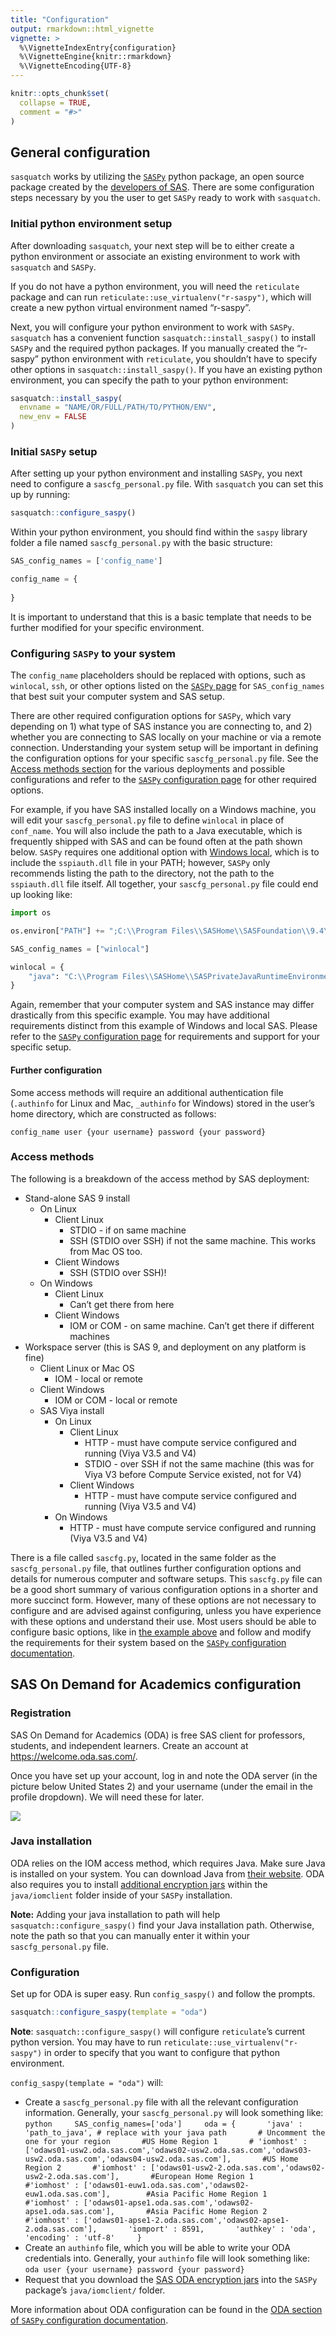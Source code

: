 ```yaml
---
title: "Configuration"
output: rmarkdown::html_vignette
vignette: >
  %\VignetteIndexEntry{configuration}
  %\VignetteEngine{knitr::rmarkdown}
  %\VignetteEncoding{UTF-8}
---
```


```r
knitr::opts_chunk$set(
  collapse = TRUE,
  comment = "#>"
)
```

## General configuration

`sasquatch` works by utilizing the [`SASPy`](https://sassoftware.github.io/saspy/) python package, an open source package created by the [developers of SAS](https://support.sas.com/en/software/saspy.html). There are some configuration steps necessary by you the user to get `SASPy` ready to work with `sasquatch`.

### Initial python environment setup

After downloading `sasquatch`, your next step will be to either create a python environment or associate an existing environment to work with `sasquatch` and `SASPy`.

If you do not have a python environment, you will need the `reticulate` package and can run `reticulate::use_virtualenv("r-saspy")`, which will create a new python virtual environment named "r-saspy".

Next, you will configure your python environment to work with `SASPy`. `sasquatch` has a convenient function `sasquatch::install_saspy()` to install `SASPy` and the required python packages. If you manually created the "r-saspy" python environment with `reticulate`, you shouldn't have to specify other options in `sasquatch::install_saspy()`. If you have an existing python environment, you can specify the path to your python environment:

```r
sasquatch::install_saspy(
  envname = "NAME/OR/FULL/PATH/TO/PYTHON/ENV",
  new_env = FALSE
)
```

### Initial `SASPy` setup

After setting up your python environment and installing `SASPy`, you next need to configure a `sascfg_personal.py` file. With `sasquatch` you can set this up by running:

```r
sasquatch::configure_saspy()
```

Within your python environment, you should find within the `saspy` library folder a file named `sascfg_personal.py` with the basic structure:

```python
SAS_config_names = ['config_name']

config_name = {
	
}
```

::: callout-important
It is important to understand that this is a basic template that needs to be further modified for your specific environment.
:::

### Configuring `SASPy` to your system {#basic-saspy}

The `config_name` placeholders should be replaced with options, such as `winlocal`, `ssh`, or other options listed on the [`SASPy` page](https://sassoftware.github.io/saspy/configuration.html) for `SAS_config_names` that best suit your computer system and SAS setup.

There are other required configuration options for `SASPy`, which vary depending on 1) what type of SAS instance you are connecting to, and 2) whether you are connecting to SAS locally on your machine or via a remote connection. Understanding your system setup will be important in defining the configuration options for your specific `sascfg_personal.py` file. See the [Access methods section](#access-methods) for the various deployments and possible configurations and refer to the [`SASPy` configuration page](https://sassoftware.github.io/saspy/configuration.html) for other required options.

For example, if you have SAS installed locally on a Windows machine, you will edit your `sascfg_personal.py` file to define `winlocal` in place of `conf_name`. You will also include the path to a Java executable, which is frequently shipped with SAS and can be found often at the path shown below. `SASPy` requires one additional option with [Windows local](https://sassoftware.github.io/saspy/configuration.html#local), which is to include the `sspiauth.dll` file in your PATH; however, `SASPy` only recommends listing the path to the directory, not the path to the `sspiauth.dll` file itself. All together, your `sascfg_personal.py` file could end up looking like:

```python
import os

os.environ["PATH"] += ";C:\\Program Files\\SASHome\\SASFoundation\\9.4\\core\\sasext"

SAS_config_names = ["winlocal"]

winlocal = {
    "java": "C:\\Program Files\\SASHome\\SASPrivateJavaRuntimeEnvironment\\9.4\\jre\\bin\\java"
}
```

::: callout-caution
Again, remember that your computer system and SAS instance may differ drastically from this specific example. You may have additional requirements distinct from this example of Windows and local SAS. Please refer to the [`SASPy` configuration page](https://sassoftware.github.io/saspy/configuration.html) for requirements and support for your specific setup.
:::

#### Further configuration

Some access methods will require an additional authentication file (`.authinfo` for Linux and Mac, `_authinfo` for Windows) stored in the user's home directory, which are constructed as follows:

```         
config_name user {your username} password {your password}
```

### Access methods {#access-methods}

The following is a breakdown of the access method by SAS deployment:

* Stand-alone SAS 9 install  
  * On Linux  
    * Client Linux  
      * STDIO - if on same machine  
      * SSH (STDIO over SSH) if not the same machine. This works from Mac OS too.  
    * Client Windows  
      * SSH (STDIO over SSH)!  
  * On Windows  
    * Client Linux  
      * Can't get there from here  
    * Client Windows  
      * IOM or COM - on same machine. Can't get there if different machines  
* Workspace server (this is SAS 9, and deployment on any platform is fine)  
  * Client Linux or Mac OS  
    * IOM - local or remote  
  * Client Windows  
    * IOM or COM - local or remote  
  * SAS Viya install  
    * On Linux  
      * Client Linux  
        * HTTP - must have compute service configured and running (Viya V3.5 and V4)  
        * STDIO - over SSH if not the same machine (this was for Viya V3 before Compute Service existed, not for V4)  
      * Client Windows  
        * HTTP - must have compute service configured and running (Viya V3.5 and V4)  
    * On Windows  
      * HTTP - must have compute service configured and running (Viya V3.5 and V4)  

There is a file called `sascfg.py`, located in the same folder as the `sascfg_personal.py` file, that outlines further configuration options and details for numerous computer and software setups. This `sascfg.py` file can be a good short summary of various configuration options in a shorter and more succinct form. However, many of these options are not necessary to configure and are advised against configuring, unless you have experience with these options and understand their use. Most users should be able to configure basic options, like in [the example above](#basic-saspy) and follow and modify the requirements for their system based on the [`SASPy` configuration documentation](https://sassoftware.github.io/saspy/configuration.html).

## SAS On Demand for Academics configuration

### Registration

SAS On Demand for Academics (ODA) is free SAS client for professors, students, and independent learners. Create an account at <https://welcome.oda.sas.com/>.

Once you have set up your account, log in and note the ODA server (in the picture below United States 2) and your username (under the email in the profile dropdown). We will need these for later.

![](../man/figures/sas_oda.png)

### Java installation

ODA relies on the IOM access method, which requires Java. Make sure Java is installed on your system. You can download Java from [their website](https://www.java.com/en/download/). ODA also requires you to install [additional encryption jars](https://support.sas.com/downloads/package.htm?pid=2494) within the `java/iomclient` folder inside of your `SASPy` installation.

**Note:** Adding your java installation to path will help `sasquatch::configure_saspy()` find your Java installation path. Otherwise, note the path so that you can manually enter it within your `sascfg_personal.py` file.

### Configuration

Set up for ODA is super easy. Run `config_saspy()` and follow the prompts.

```r
sasquatch::configure_saspy(template = "oda")
```

**Note**: `sasquatch::configure_saspy()` will configure `reticulate`'s current python version. You may have to run `reticulate::use_virtualenv("r-saspy")` in order to specify that you want to configure that python environment.

`config_saspy(template = "oda")` will:

- Create a `sascfg_personal.py` file with all the relevant configuration information.
  Generally, your `sascfg_personal.py` will look something like:
  ```python
    SAS_config_names=['oda']
    oda = {
      'java' : 'path_to_java', # replace with your java path
      # Uncomment the one for your region
      #US Home Region 1
      # 'iomhost' : ['odaws01-usw2.oda.sas.com','odaws02-usw2.oda.sas.com','odaws03-usw2.oda.sas.com','odaws04-usw2.oda.sas.com'],
      #US Home Region 2
      #'iomhost' : ['odaws01-usw2-2.oda.sas.com','odaws02-usw2-2.oda.sas.com'],
      #European Home Region 1
      #'iomhost' : ['odaws01-euw1.oda.sas.com','odaws02-euw1.oda.sas.com'], 
      #Asia Pacific Home Region 1
      #'iomhost' : ['odaws01-apse1.oda.sas.com','odaws02-apse1.oda.sas.com'],
      #Asia Pacific Home Region 2
      #'iomhost' : ['odaws01-apse1-2.oda.sas.com','odaws02-apse1-2.oda.sas.com'],
      'iomport' : 8591,
      'authkey' : 'oda',
      'encoding' : 'utf-8'
    }
    ```
- Create an `authinfo` file, which you will be able to write your ODA credentials into.
  Generally, your `authinfo` file will look something like:
    ```         
    oda user {your username} password {your password}
    ```
- Request that you download the [SAS ODA encryption jars](https://support.sas.com/downloads/package.htm?pid=2494) into the `SASPy` package's `java/iomclient/` folder.

More information about ODA configuration can be found in the [ODA section of `SASPy` configuration documentation](https://sassoftware.github.io/saspy/configuration.html#iom).
